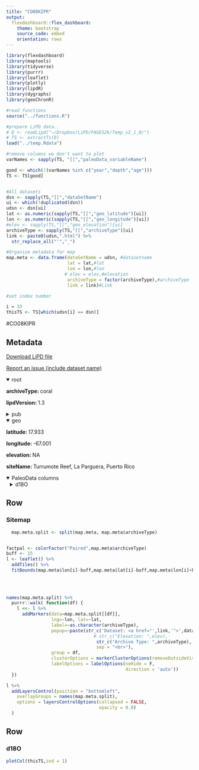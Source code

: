 ```yaml
---
title: "CO08KIPR"
output: 
  flexdashboard::flex_dashboard:
    theme: bootstrap
    source_code: embed
    orientation: rows
---
```


```r
library(flexdashboard)
library(maptools)
library(tidyverse)
library(purrr)
library(leaflet)
library(plotly)
library(lipdR)
library(dygraphs)
library(geoChronR)

#read functions
source("../functions.R")

#prepare LiPD data..
# D <- readLipd("~/Dropbox/LiPD/PAGES2k/Temp_v2_1_0/")
# TS <- extractTs(D)
load("../temp.Rdata")

#remove columns we don't want to plot
varNames <- sapply(TS, "[[","paleoData_variableName")

good <- which(!(varNames %in% c("year","depth","age")))
TS <- TS[good]


#All datasets
dsn <- sapply(TS,"[[","dataSetName")
ui <- which(!duplicated(dsn))
udsn <- dsn[ui]
lat <- as.numeric(sapply(TS,"[[","geo_latitude")[ui])
lon <- as.numeric(sapply(TS,"[[","geo_longitude")[ui])
#elev <- sapply(TS,"[[","geo_elevation")[ui]
archiveType <- sapply(TS,"[[","archiveType")[ui]
link <- paste0(udsn,".html") %>% 
  str_replace_all("'","_")

#Organize metadata for map
map.meta <- data.frame(dataSetName = udsn, #datasetname
                       lat = lat,#lat
                       lon = lon,#lon
                      # elev = elev,#elevation
                       archiveType = factor(archiveType),#archiveType
                       link = link)#Link

#set index number

i = 33
thisTS <- TS[which(udsn[i] == dsn)]
```
#CO08KIPR

Metadata {.sidebar}
-------------------------------------
[Download LiPD file](CO08KIPR.lpd)
            

[Report an issue (include dataset name)](https://github.com/nickmckay/LiPDverse/issues)

<details open style="margin-left: 0px">
<summary>root</summary>
<p style="margin-left: 0px"><strong>archiveType: </strong>coral
<p style="margin-left: 0px"><strong>lipdVersion: </strong>1.3
</details>
<details>
<summary>pub</summary>
<details style="margin-left: 10px">
<summary>pub1</summary>
<p style="margin-left: 10px"><strong>author: </strong>Kilbourne, K. Halimeda
<p style="margin-left: 10px"><strong>pubYear: </strong>2008, 2010
<p style="margin-left: 10px"><strong>DOI: </strong>10.1029/2008PA001598, 10.1029/2010gc003171, 10.1007/s00382-007-0224-2
</details>
</details>
<details open style="margin-left: 0px">
<summary>geo</summary>
<p style="margin-left: 0px"><strong>latitude: </strong>17.933
<p style="margin-left: 0px"><strong>longitude: </strong>-67.001
<p style="margin-left: 0px"><strong>elevation: </strong>NA
<p style="margin-left: 0px"><strong>siteName: </strong>Turrumote Reef, La Parguera, Puerto Rico
</details>
<details open>
<summary>PaleoData columns</summary>
<details style="margin-left: 10px">
<summary>d18O</summary>
<p style="margin-left: 10px"><strong>TSid: </strong>CO08KIPR01A
<p style="margin-left: 10px"><strong>variableName: </strong>d18O
<p style="margin-left: 10px"><strong>units: </strong>permil
<p style="margin-left: 10px"><strong>description: </strong>carbonate
<details>
<summary>interpretation</summary>
<details style="margin-left: 20px">
<summary>1</summary>
<p style="margin-left: 20px"><strong>basis: </strong>The regression equations presented here are not meant as a quantitative calibration of the Monastraea faveolata paleothermometer, because we do not have monthly seawater d18O during 1993– 2004, but is instead intended to demonstrate the high correlation of d18O to temperature at this site, and that it is reasonable to apply the Leder et al. [1996] calibration slope to these data. Weber and Woodhead [1972] proposed that each coral species has its own carbonate d18O‐temperature relationship because of the influence of metabolic effects on the d18O‐temperature relationship. Leder et al. [1996] conducted a thorough calibration study for Montastraea faveolata, utilizing thermister data from next to the coral, regular seawater d18O measurements, and skeletal staining to provide independent time control. Their equation is SST (ºC) = 5.33 – 4.519 (±0.19) (delta c - delta w)
<p style="margin-left: 20px"><strong>interpDirection: </strong>decrease/increase
<p style="margin-left: 20px"><strong>scope: </strong>climate
<p style="margin-left: 20px"><strong>variable: </strong>temperature and salinity
<p style="margin-left: 20px"><strong>variableDetail: </strong>sea surface
</details>
<details style="margin-left: 20px">
<summary>2</summary>
<p style="margin-left: 20px"><strong>basis: </strong>They use calibration from other studies with this coral species, Montastraea faveolata or annularis (the same coral), 0.22 per mil per degree C [Leder et al., 1996]. In Kilbourne 2010, "centennial‐scale variability appears to be driven by temperature".
<p style="margin-left: 20px"><strong>coefficient: </strong>0.22 per mil per degrees celsius [Leder et al., 1996] for Kilbourne 2008. In Kilbourne 2010, they derive the regression equation, d18O‰ = 0.85(±0:61) –  0.18(±0.02)  SST degrees C. Table 2 in the same paper has more regression equations.
<p style="margin-left: 20px"><strong>direction: </strong>decrease
<p style="margin-left: 20px"><strong>fraction: </strong>0.53
<p style="margin-left: 20px"><strong>inferredMaterial: </strong>seawater
<p style="margin-left: 20px"><strong>integrationTime: </strong>1
<p style="margin-left: 20px"><strong>integrationTimeBasis: </strong>Counting annual density bands provided an age model for these samples. The exact position of the annual banding over core breaks was reconstructed by stacking the coral slabs together into round core sections with spacers representing the material lost in cutting the cores and with a life-size copy of the X-radiograph taped to the microdrilled slab. The two pieces of core were joined by aligning the corallites of each section, and the X-radiographs on both sides of the core break were marked exactly where they met. Once the breaks were aligned, we used the X-radiographs to count density bands multiple times. We estimate an error of �1 year at the bottom of the core.
<p style="margin-left: 20px"><strong>integrationTimeUncertainty: </strong>2 months
<p style="margin-left: 20px"><strong>integrationTimeUncertaintyType: </strong>chronological
<p style="margin-left: 20px"><strong>integrationTimeUnits: </strong>year
<p style="margin-left: 20px"><strong>mathematicalRelation: </strong>linear
<p style="margin-left: 20px"><strong>rank: </strong>1
<p style="margin-left: 20px"><strong>scope: </strong>isotope
<p style="margin-left: 20px"><strong>variable: </strong>Temperature_water
</details>
<details style="margin-left: 20px">
<summary>3</summary>
<p style="margin-left: 20px"><strong>direction: </strong>increase
<p style="margin-left: 20px"><strong>inferredMaterial: </strong>seawater
<p style="margin-left: 20px"><strong>integrationTime: </strong>1
<p style="margin-left: 20px"><strong>integrationTimeBasis: </strong>Counting annual density bands provided an age model for these samples. The exact position of the annual banding over core breaks was reconstructed by stacking the coral slabs together into round core sections with spacers representing the material lost in cutting the cores and with a life-size copy of the X-radiograph taped to the microdrilled slab. The two pieces of core were joined by aligning the corallites of each section, and the X-radiographs on both sides of the core break were marked exactly where they met. Once the breaks were aligned, we used the X-radiographs to count density bands multiple times. We estimate an error of �1 year at the bottom of the core.
<p style="margin-left: 20px"><strong>integrationTimeUncertainty: </strong>2 months
<p style="margin-left: 20px"><strong>integrationTimeUncertaintyType: </strong>chronological
<p style="margin-left: 20px"><strong>integrationTimeUnits: </strong>year
<p style="margin-left: 20px"><strong>mathematicalRelation: </strong>linear
<p style="margin-left: 20px"><strong>rank: </strong>2
<p style="margin-left: 20px"><strong>scope: </strong>isotope
<p style="margin-left: 20px"><strong>variable: </strong>Salinity_water
</details>
</details>
</details>

Row
-----------------------------------------------------------------------

### Sitemap

```r
  map.meta.split <- split(map.meta, map.meta$archiveType)


factpal <- colorFactor("Paired",map.meta$archiveType)
buff <- 15
l <- leaflet() %>% 
  addTiles() %>% 
  fitBounds(map.meta$lon[i]-buff,map.meta$lat[i]-buff,map.meta$lon[i]+buff,map.meta$lat[i]+buff)
  

  
  
names(map.meta.split) %>%
  purrr::walk( function(df) {
    l <<- l %>%
      addMarkers(data=map.meta.split[[df]],
                 lng=~lon, lat=~lat,
                 label=~as.character(archiveType),
                 popup=~paste(str_c('Dataset: <a href="',link,'">',dataSetName,'</a>'),
                                 # str_c("Elevation: ",elev),
                                  str_c("Archive Type: ",archiveType),
                                  sep = "<br>"),
                 group = df,
                 clusterOptions = markerClusterOptions(removeOutsideVisibleBounds = F),
                 labelOptions = labelOptions(noHide = F,
                                             direction = 'auto'))
  })

l %>%
  addLayersControl(position = "bottomleft",
    overlayGroups = names(map.meta.split),
    options = layersControlOptions(collapsed = FALSE,
                                   opacity = 0.8)
  )
```

Row {.tabset .tabset-fade}
-----------------------------------------------------------------------

### d18O
```r
plotCol(thisTS,ind = 1)
```
